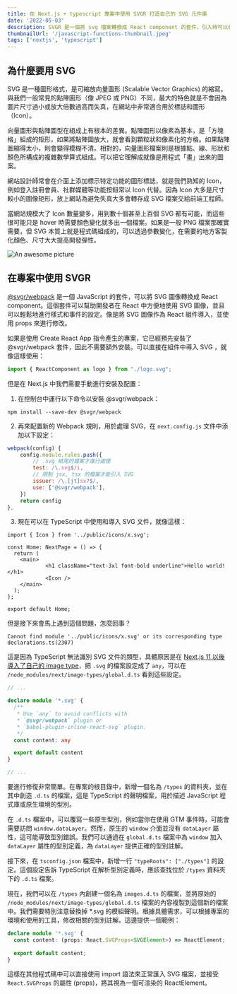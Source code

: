 ```yaml
---
title: 在 Next.js + typescript 專案中使用 SVGR 打造自己的 SVG 元件庫
date: '2022-05-03'
description: SVGR 是一個將 svg 檔案轉換成 React component 的套件，引入時可以根據當下需求修改所需的屬性，使用起來十分簡潔，因此將網站用到的 svg 檔案都做成 component 便可集中管理。
thumbnailUrl: '/javascript-functions-thumbnail.jpeg'
tags: ['nextjs', 'typescript']
---
```


## 為什麼要用 SVG

SVG 是一種圖形格式，是可縮放向量圖形 (Scalable Vector Graphics) 的縮寫。與我們一般常見的點陣圖形（像 JPEG 或 PNG）不同，最大的特色就是不會因為圖片尺寸過小或放大倍數過高而失真，在網站中非常適合用於標誌和圖形（Icon）。

向量圖形與點陣圖型在組成上有根本的差異。點陣圖形以像素為基本，是「方塊格」組成的矩形，如果將點陣圖放大，就會看到顆粒狀和像素化的方格。如果點陣圖縮得太小，則會變得模糊不清。相對的，向量圖形檔案則是根據點、線、形狀和顏色所構成的複雜數學算式組成。可以把它理解成就像是用程式「畫」出來的圖案。

網站設計師常會在介面上添加標示特定功能的圖形標誌，就是我們熟知的 Icon，例如登入註冊會員、社群媒體等功能按鈕常以 Icon 代替。因為 Icon 大多是尺寸較小的圖像矩形，放上網站為避免失真大多會轉存成 SVG 檔案交給前端工程師。

當網站規模大了 Icon 數量變多，用到數十個甚至上百個 SVG 都有可能，而這些很可能只是 hover 時需要顏色變化就多出一個檔案。如果是一般 PNG 檔案那確實需要，但 SVG 本質上就是程式碼組成的，可以透過參數變化，在需要的地方客製化顏色、尺寸大大提高開發彈性。

![An awesome picture](/images/blog/svgVSpng.png)

## 在專案中使用 SVGR

[@svgr/webpack](https://react-svgr.com/) 是一個 JavaScript 的套件，可以將 SVG 圖像轉換成 React component。這個套件可以幫助開發者在 React 中方便地使用 SVG 圖像，並且可以輕鬆地進行樣式和事件的設定。像是將 SVG 圖像作為 React 組件導入，並使用 props 來進行修改。

如果是使用 Create React App 指令產生的專案，它已經預先安裝了 @svgr/webpack 套件，因此不需要額外安裝。可以直接在組件中導入 SVG ，就像這樣使用：

```jsx
import { ReactComponent as logo } from "./logo.svg";
```

但是在 Next.js 中我們需要手動進行安裝及配置：

1. 在控制台中運行以下命令以安裝 @svgr/webpack：

`npm install --save-dev @svgr/webpack`

2. 再來配置新的 Webpack 規則，用於處理 SVG，在 `next.config.js` 文件中添加以下設定：

```js
webpack(config) {
	config.module.rules.push({
		// .svg 結尾的檔案才進行處理
		test: /\.svg$/i,
		// 限制 jsx, tsx 的檔案才能引入 SVG
		issuer: /\.[jt]sx?$/,
		use: ['@svgr/webpack'],
	})
	return config
},
```

3. 現在可以在 TypeScript 中使用和導入 SVG 文件，就像這樣：

```tsx
import { Icon } from '../public/icons/x.svg';

const Home: NextPage = () => {
  return (
    <main>
			<h1 className="text-3xl font-bold underline">Hello world!</h1>
			<Icon />
    </main>
  );
};

export default Home;
```

但是接下來會馬上遇到這個問題，怎麼回事？

```
Cannot find module '../public/icons/x.svg' or its corresponding type declarations.ts(2307)
```

這是因為 TypeScript 無法識別 SVG 文件的類型，具體原因是在 [Next.js 11 以後導入了自己的 image type](https://github.com/vercel/next.js/pull/26485)，把 `.svg` 的檔案設定成了 `any`，可以在 `/node_modules/next/image-types/global.d.ts` 看到這些設定。

```ts
// ...

declare module '*.svg' {
  /**
   * Use `any` to avoid conflicts with
   * `@svgr/webpack` plugin or
   * `babel-plugin-inline-react-svg` plugin.
   */
  const content: any

  export default content
}

// ...
```

要進行修復非常簡單。在專案的根目錄中，新增一個名為 `/types` 的資料夾，並在其中創造 `.d.ts` 的檔案，這是 TypeScript 的聲明檔案，用於描述 JavaScript 程式庫或原生環境的型別。

在 `.d.ts` 檔案中，可以覆寫一些原生型別，例如當你在使用 GTM 事件時，可能會需要訪問 `window.dataLayer`。然而，原生的 `window` 介面並沒有 `dataLayer` 屬性，這可能導致型別錯誤。我們可以通過在 `global.d.ts` 檔案中為 `window` 加入 `dataLayer` 屬性的型別定義，為 `dataLayer` 提供正確的型別註解。

接下來，在 `tsconfig.json` 檔案中，新增一行 `"typeRoots": ["./types"]` 的設定。這個設定告訴 TypeScript 在解析型別定義時，應該查找位於 `/types` 資料夾下的 `.d.ts` 檔案。

現在，我們可以在 `/types` 內創建一個名為 `images.d.ts` 的檔案，並將原始的 `/node_modules/next/image-types/global.d.ts` 檔案的內容複製到這個新的檔案中。我們需要特別注意替換掉 *.svg 的模組聲明。根據具體需求，可以根據專案的環境和使用的工具，修改相關的型別註解。這邊提供一個範例：

```ts
declare module '*.svg' {
  const content: (props: React.SVGProps<SVGElement>) => ReactElement;
  
  export default content;
}
```

這樣在其他程式碼中可以直接使用 import 語法來正常匯入 SVG 檔案，並接受 `React.SVGProps` 的屬性 (props)，將其視為一個可渲染的 ReactElement。